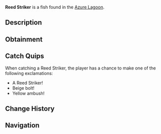 {{FishInfobox
|image          = Reed Striker.png
|rarity         = Rare
|sea            = Second Sea
|location       = [[Azure Lagoon]]
|sublocation    = 
|sources        = Fishing Rod
|radar_location = 
|prog_speed     = -28
|xp             = 240
|weather        = Windy
|time           = Night
|season         = Summer
|bait           = Minnow
|base_weight    = 156
|base_value     = 515
|weight_range   = 96
|base_chance    = 42
|base_resil     = 23
}}
'''Reed Striker''' is a {{Rarity|Rare}} fish found in the [[Azure Lagoon]].

== Description ==
{{Description|A beige-cyan fish with yellow fins, striking from the reeds with precision.|Bestiary Entry}}

== Obtainment ==
{{Description|It lunges where the wind rustles the water.|Bestiary Hint}}
{{Fish Availability|
Azure Lagoon
|top_rods      = 
Trident Rod\115796.79\57678.5;
Leviathan's Fang Rod\100414.59\57704.32;
No-Life Rod\92979.03\85435.72;
Firefly Rod\85799.67\83165.63;
Egg Rod\83328.48\83328.48;
Candy Cane Rod\61659.38\61659.38;
Fast Rod\61644.99\61644.99;
Lucky Rod\53707.31\52776.5;
Verdant Shear Rod\80067.45\80067.45;
Great Dreamer Rod\77966.51\77966.51;
Blazebringer Rod\75975.97\75975.97;
Challenger's Rod\72597.84\66323.89;
Free Spirit Rod\72443.03\73862.08;
Depthseeker Rod\67066.32\63956.93;
Seraphic Rod\66608.41\50410.09;
Avalanche Rod\65282.62\62328.97;
Volcanic Rod\62801.46\58583.87;
Rod Of The Depths\62281.77\46716.65;
Rod Of The Forgotten Fang\60795.65\47415.94;
Zeus Rod\60590.15\56521.06;
Steady Rod\55950.99\53762.24;
Ethereal Prism Rod\51394.28\49744.94;
Rod Of The Exalted One\50311.95\46896.59
|recommended   = Verdant Shear Rod
}}

== Catch Quips ==
When catching a Reed Striker, the player has a chance to make one of the following exclamations:
* A Reed Striker!
* Beige bolt!
* Yellow ambush!

== Change History ==
{{Change History|{{subst:Current Version}}}}

== Navigation ==
{{Fish Navbox|Azure Lagoon}}